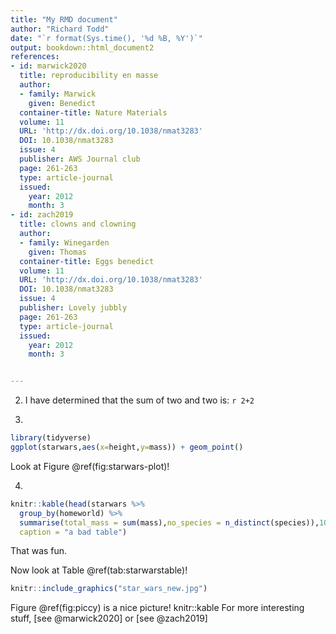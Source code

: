 ```yaml
---
title: "My RMD document"
author: "Richard Todd"
date: "`r format(Sys.time(), '%d %B, %Y')`"
output: bookdown::html_document2
references:
- id: marwick2020
  title: reproducibility en masse
  author:
  - family: Marwick
    given: Benedict
  container-title: Nature Materials
  volume: 11
  URL: 'http://dx.doi.org/10.1038/nmat3283'
  DOI: 10.1038/nmat3283
  issue: 4
  publisher: AWS Journal club
  page: 261-263
  type: article-journal
  issued:
    year: 2012
    month: 3
- id: zach2019
  title: clowns and clowning
  author:
  - family: Winegarden
    given: Thomas
  container-title: Eggs benedict
  volume: 11
  URL: 'http://dx.doi.org/10.1038/nmat3283'
  DOI: 10.1038/nmat3283
  issue: 4
  publisher: Lovely jubbly
  page: 261-263
  type: article-journal
  issued:
    year: 2012
    month: 3


---
```


2) I have determined that the sum of two and two is: `r 2+2`

3) 

```r
library(tidyverse)
ggplot(starwars,aes(x=height,y=mass)) + geom_point()

```

Look at Figure \@ref(fig:starwars-plot)!

4) 
```r

knitr::kable(head(starwars %>%
  group_by(homeworld) %>%
  summarise(total_mass = sum(mass),no_species = n_distinct(species)),10),
  caption = "a bad table")

```
That was fun.

Now look at Table \@ref(tab:starwarstable)!

```r
knitr::include_graphics("star_wars_new.jpg")
```

Figure \@ref(fig:piccy) is a nice picture!
knitr::kable
For more interesting stuff, [see @marwick2020] or [see @zach2019] 
